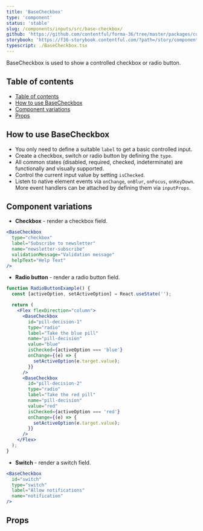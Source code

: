 ```yaml
---
title: 'BaseCheckbox'
type: 'component'
status: 'stable'
slug: /components/inputs/src/base-checkbox/
github: 'https://github.com/contentful/forma-36/tree/master/packages/components/inputs/src/base-checkbox'
storybook: 'https://f36-storybook.contentful.com/?path=/story/components-basecheckbox--overview'
typescript: ./BaseCheckbox.tsx
---
```


BaseCheckbox is used to show a controlled checkbox or radio button.

## Table of contents

- [Table of contents](#table-of-contents)
- [How to use BaseCheckbox](#how-to-use-basecheckbox)
- [Component variations](#component-variations)
- [Props](#props)

## How to use BaseCheckbox

- You only need to define a suitable `label` to get a basic controlled input.
- Create a checkbox, switch or radio button by defining the `type`.
- All common states (disabled, required, checked, indeterminate) are functionally and visually supported.
- Control the current input value by setting `isChecked`.
- Listen to native element events via `onChange`, `onBlur`, `onFocus`, `onKeyDown`. More event handlers can be attached by defining them via `inputProps`.

## Component variations

- **Checkbox** - render a checkbox field.

```jsx
<BaseCheckbox
  type="checkbox"
  label="Subscribe to newsletter"
  name="newsletter-subscribe"
  validationMessage="Validation message"
  helpText="Help Text"
/>
```

- **Radio button** - render a radio button field.

```jsx
function RadioButtonExample() {
  const [activeOption, setActiveOption] = React.useState('');

  return (
    <Flex flexDirection="column">
      <BaseCheckbox
        id="pill-decision-1"
        type="radio"
        label="Take the blue pill"
        name="pill-decision"
        value="blue"
        isChecked={activeOption === 'blue'}
        onChange={(e) => {
          setActiveOption(e.target.value);
        }}
      />
      <BaseCheckbox
        id="pill-decision-2"
        type="radio"
        label="Take the red pill"
        name="pill-decision"
        value="red"
        isChecked={activeOption === 'red'}
        onChange={(e) => {
          setActiveOption(e.target.value);
        }}
      />
    </Flex>
  );
}
```

- **Switch** - render a switch field.

```jsx
<BaseCheckbox
  id="switch"
  type="switch"
  label="Allow notifications"
  name="notification"
/>
```

## Props


<Props of="BaseCheckbox" />
